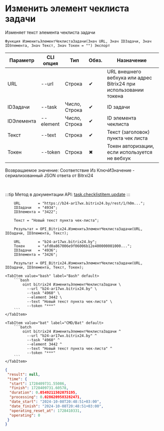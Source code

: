 ﻿---
sidebar_position: 2
---


# Изменить элемент чеклиста задачи
 Изменяет текст элемента чеклиста задачи



`Функция ИзменитьЭлементЧеклистаЗадачи(Знач URL, Знач IDЗадачи, Знач IDЭлемента, Знач Текст, Знач Токен = "") Экспорт`

  | Параметр | CLI опция | Тип | Обяз. | Назначение |
  |-|-|-|-|-|
  | URL | --url | Строка | &#x2714; | URL внешнего вебхука или адрес Bitrix24 при использовании токена |
  | IDЗадачи | --task | Число, Строка | &#x2714; | ID задачи |
  | IDЭлемента | --element | Число, Строка | &#x2714; | ID элемента чеклиста |
  | Текст | --text | Строка | &#x2714; | Текст (заголовок) пункта чек листа |
  | Токен | --token | Строка | &#x2716; | Токен авторизации, если используется не вебхук |

  
  Возвращаемое значение:   Соответствие Из КлючИЗначение - сериализованный JSON ответа от Bitrxi24

<br/>

:::tip
Метод в документации API: [task.checklistitem.update](https://dev.1c-bitrix.ru/rest_help/tasks/task/checklistitem/update.php)
:::
<br/>



```bsl title="Пример использования для 1С:Предприятие/OneScript"
    URL        = "https://b24-ar17wx.bitrix24.by/rest/1/h0m...";
    IDЗадачи   = "4934";
    IDЭлемента = "3422";

    Текст = "Новый текст пункта чек-листа";

    Результат = OPI_Bitrix24.ИзменитьЭлементЧеклистаЗадачи(URL, IDЗадачи, IDЭлемента, Текст);

    URL        = "b24-ar17wx.bitrix24.by";
    Токен      = "afd0a867006e9f06006b12e400000001000...";
    IDЗадачи   = "4936";
    IDЭлемента = "3426";

    Результат = OPI_Bitrix24.ИзменитьЭлементЧеклистаЗадачи(URL, IDЗадачи, IDЭлемента, Текст, Токен);
```
    

 <Tabs>
  
    <TabItem value="bash" label="Bash" default>
        ```bash
            oint bitrix24 ИзменитьЭлементЧеклистаЗадачи \
              --url "b24-ar17wx.bitrix24.by" \
              --task "4960" \
              --element 3442 \
              --text "Новый текст пункта чек-листа" \
              --token "***"
        ```
    </TabItem>
  
    <TabItem value="bat" label="CMD/Bat" default>
        ```batch
            oint bitrix24 ИзменитьЭлементЧеклистаЗадачи ^
              --url "b24-ar17wx.bitrix24.by" ^
              --task "4960" ^
              --element 3442 ^
              --text "Новый текст пункта чек-листа" ^
              --token "***"
        ```
    </TabItem>
</Tabs>


```json title="Результат"
{
 "result": null,
 "time": {
  "start": 1728409731.55086,
  "finish": 1728409731.60578,
  "duration": 0.0549211502075195,
  "processing": 0.0286209583282471,
  "date_start": "2024-10-08T20:48:51+03:00",
  "date_finish": "2024-10-08T20:48:51+03:00",
  "operating_reset_at": 1728410331,
  "operating": 0
 }
}
```

